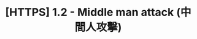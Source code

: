 ---
sidebar_position: 3
sidebar_label: '[HTTPS] 1.2 - Middle man attack (中間人攻擊)'
title: '[HTTPS] 1.2 - Middle man attack (中間人攻擊)'
tags:
  - HTTPS
  - Security

---